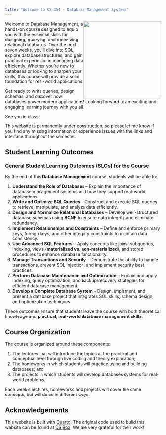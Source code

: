 ```yaml
---
title: "Welcome to CS 354 - Database Management Systems"
---
```


![](images/data-management.png){style="float: right;" fig-alt="Engineer icons created by smashingstocks - Flaticon" fig-align="right" width="250"}


Welcome to Database Management, a hands-on course designed to equip you with the essential skills for designing, querying, and optimizing relational databases. Over the next seven weeks, you'll dive into SQL, explore database structures, and gain practical experience in managing data efficiently. Whether you're new to databases or looking to sharpen your skills, this course will provide a solid foundation for real-world applications.

Get ready to write queries, design schemas, and discover how databases power modern applications! Looking forward to an exciting and engaging learning journey with you all.

See you in class! 


:::{.callout-warning}
This website is permanently under construction, so please let me know if you find any missing information or experience issues with the links and interface throughout the semester.
:::

<!-- The source code for everything you see here can be found [on GitHub](https://github.com/rstudio-education/datascience-box). -->


## Student Learning Outcomes {.unnumered}

### **General Student Learning Outcomes (SLOs) for the Course**  

By the end of this **Database Management** course, students will be able to:  

1. **Understand the Role of Databases** – Explain the importance of database management systems and how they support real-world applications.  
2. **Write and Optimize SQL Queries** – Construct and execute SQL queries to retrieve, manipulate, and analyze data efficiently.  
3. **Design and Normalize Relational Databases** – Develop well-structured database schemas using **BCNF** to ensure data integrity and eliminate redundancy.  
4. **Implement Relationships and Constraints** – Define and enforce primary keys, foreign keys, and other integrity constraints to maintain data consistency.  
5. **Use Advanced SQL Features** – Apply concepts like joins, subqueries, indexing, views (**materialized vs. non-materialized**), and stored procedures to enhance database functionality.  
6. **Manage Transactions and Security** – Demonstrate the ability to handle transactions, prevent SQL injection, and implement security best practices.  
7. **Perform Database Maintenance and Optimization** – Explain and apply indexing, query optimization, and backup/recovery strategies for efficient database management.  
8. **Develop a Complete Database System** – Design, implement, and present a database project that integrates SQL skills, schema design, and optimization techniques.  

These outcomes ensure that students leave the course with both theoretical knowledge and **practical, real-world database management skills**.

## Course Organization {.unnumbered}

The course is organized around these components:

1.  The lectures that will introduce the topics at the practical and conceptual level through live coding and theory explanation;
2.  The homeworks in which students will practice using and building databases; and
3.  The projects in which students will develop databases systems for real-world problems.

Each week's lectures, homeworks and projects will cover the same concepts, but will do so in different ways.

## Acknowledgements

This website is built with [Quarto](https://quarto.org){target="_blank"}. The original code used to build this website can be found at [DS Box](https://datasciencebox.org/){target="_blank"}. We are very grateful for their work!